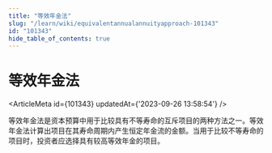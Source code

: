 ```yaml
---
title: "等效年金法"
slug: "/learn/wiki/equivalentannualannuityapproach-101343"
id: "101343"
hide_table_of_contents: true
---
```



# 等效年金法

<ArticleMeta id={101343} updatedAt={'2023-09-26 13:58:54'} />
<div className='border-solid border-b border-t-0 my-4 border-[var(--ifm-color-gray-300)]' />

等效年金法是资本预算中用于比较具有不等寿命的互斥项目的两种方法之一。等效年金法计算出项目在其寿命周期内产生恒定年金流的金额。当用于比较不等寿命的项目时，投资者应选择具有较高等效年金的项目。
